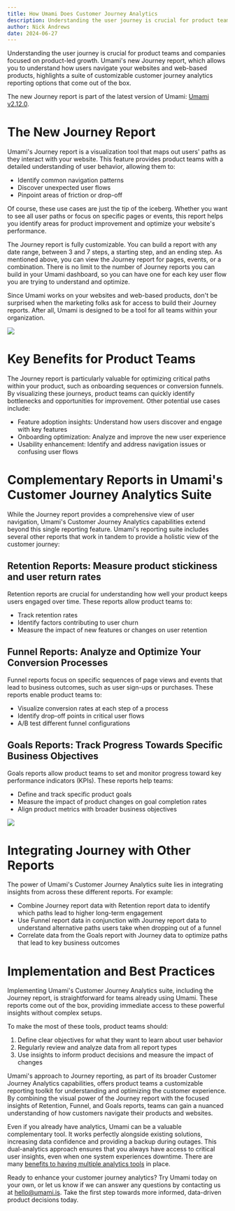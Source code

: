 ```yaml
---
title: How Umami Does Customer Journey Analytics
description: Understanding the user journey is crucial for product teams and companies focused on product-led growth.
author: Nick Andrews
date: 2024-06-27
---
```


Understanding the user journey is crucial for product teams and companies focused on product-led growth. Umami's new Journey report, which allows you to understand how users navigate your websites and web-based products, highlights a suite of customizable customer journey analytics reporting options that come out of the box.

The new Journey report is part of the latest version of Umami: [Umami v2.12.0](/blog/umami-v2.12.0).

# The New Journey Report

Umami's Journey report is a visualization tool that maps out users' paths as they interact with your website. This feature provides product teams with a detailed understanding of user behavior, allowing them to:

- Identify common navigation patterns
- Discover unexpected user flows
- Pinpoint areas of friction or drop-off

Of course, these use cases are just the tip of the iceberg. Whether you want to see all user paths or focus on specific pages or events, this report helps you identify areas for product improvement and optimize your website's performance.

The Journey report is fully customizable. You can build a report with any date range, between 3 and 7 steps, a starting step, and an ending step. As mentioned above, you can view the Journey report for pages, events, or a combination. There is no limit to the number of Journey reports you can build in your Umami dashboard, so you can have one for each key user flow you are trying to understand and optimize.

Since Umami works on your websites and web-based products, don't be surprised when the marketing folks ask for access to build their Journey reports. After all, Umami is designed to be a tool for all teams within your organization.

<img src="https://content.umami.is/website/images/blog/user-journey.png" />

# Key Benefits for Product Teams

The Journey report is particularly valuable for optimizing critical paths within your product, such as onboarding sequences or conversion funnels. By visualizing these journeys, product teams can quickly identify bottlenecks and opportunities for improvement. Other potential use cases include:

- Feature adoption insights: Understand how users discover and engage with key features
- Onboarding optimization: Analyze and improve the new user experience
- Usability enhancement: Identify and address navigation issues or confusing user flows

# Complementary Reports in Umami's Customer Journey Analytics Suite

While the Journey report provides a comprehensive view of user navigation, Umami's Customer Journey Analytics capabilities extend beyond this single reporting feature. Umami's reporting suite includes several other reports that work in tandem to provide a holistic view of the customer journey:

## Retention Reports: Measure product stickiness and user return rates

Retention reports are crucial for understanding how well your product keeps users engaged over time. These reports allow product teams to:

- Track retention rates
- Identify factors contributing to user churn
- Measure the impact of new features or changes on user retention

## Funnel Reports: Analyze and Optimize Your Conversion Processes

Funnel reports focus on specific sequences of page views and events that lead to business outcomes, such as user sign-ups or purchases. These reports enable product teams to:

- Visualize conversion rates at each step of a process
- Identify drop-off points in critical user flows
- A/B test different funnel configurations

## Goals Reports: Track Progress Towards Specific Business Objectives

Goals reports allow product teams to set and monitor progress toward key performance indicators (KPIs). These reports help teams:

- Define and track specific product goals
- Measure the impact of product changes on goal completion rates
- Align product metrics with broader business objectives

<img src="https://content.umami.is/website/images/blog/goals-report.png" />

# Integrating Journey with Other Reports

The power of Umami's Customer Journey Analytics suite lies in integrating insights from across these different reports. For example:

- Combine Journey report data with Retention report data to identify which paths lead to higher long-term engagement
- Use Funnel report data in conjunction with Journey report data to understand alternative paths users take when dropping out of a funnel
- Correlate data from the Goals report with Journey data to optimize paths that lead to key business outcomes

# Implementation and Best Practices

Implementing Umami's Customer Journey Analytics suite, including the Journey report, is straightforward for teams already using Umami. These reports come out of the box, providing immediate access to these powerful insights without complex setups.

To make the most of these tools, product teams should:

1. Define clear objectives for what they want to learn about user behavior
2. Regularly review and analyze data from all report types
3. Use insights to inform product decisions and measure the impact of changes

Umami's approach to Journey reporting, as part of its broader Customer Journey Analytics capabilities, offers product teams a customizable reporting toolkit for understanding and optimizing the customer experience. By combining the visual power of the Journey report with the focused insights of Retention, Funnel, and Goals reports, teams can gain a nuanced understanding of how customers navigate their products and websites.

Even if you already have analytics, Umami can be a valuable complementary tool. It works perfectly alongside
existing solutions, increasing data confidence and providing a backup during outages. This dual-analytics
approach ensures that you always have access to critical user insights,
even when one system experiences downtime. There are many [benefits to having multiple analytics tools](/blog/the-benefits-of-having-two-website-analytics-tools) in place.

Ready to enhance your customer journey analytics? Try Umami today on your own, or let us know if we can answer any questions by contacting us at hello@umami.is. Take the first step towards more informed, data-driven product decisions today.
